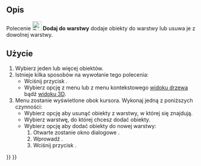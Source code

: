 <languages/>

{{Docnav/pl
|[[Draft_SelectGroup/pl|Wybierz warstwę]]
|[[Draft_AddToGroup/pl|Dodaj do grupy]]
|[[Draft_Workbench/pl|środowisko pracy Rysunek Roboczy]]
|IconL=Draft_SelectGroup.svg
|IconR=Draft_AddToGroup.svg
|IconC=Workbench_Draft.svg
}}

{{GuiCommand/pl
|Name=Draft AddToLayer
|Name/pl=Rysunek Roboczy: Dodaj do warstwy
|MenuLocation=Narzędzia → Dodaj do warstwy...
|Workbenches=[[Draft_Workbench/pl|Rysunek Roboczy]]
|Version=1.1
|SeeAlso=[[Draft_LayerManager/pl|Zarządzaj warstwami...]]
}}

<span id="Description"></span>
==Opis==

Polecenie [[Image:Draft_AddToLayer.svg|24px]] '''Dodaj do warstwy''' dodaje obiekty do warstwy lub usuwa je z dowolnej warstwy. {{Version/pl|1.1}}

<span id="Usage"></span>
==Użycie==

# Wybierz jeden lub więcej obiektów.
# Istnieje kilka sposobów na wywołanie tego polecenia:
#* Wciśnij przycisk {{Button|[[Image:Draft_AddToLayer.svg|16px]] [[Draft_AddToLayer/pl|Dodaj do warstwy...]]}}.
#* Wybierz opcję {{MenuCommand|Narzędzia → [[Image:Draft_AddToLayer.svg|16px]] Dodaj do warstwy...}} z menu lub z menu kontekstowego [[Tree_view/pl|widoku drzewa]] bądź [[3D_view/pl|widoku 3D]].
# Menu zostanie wyświetlone obok kursora. Wykonaj jedną z poniższych czynności:
#* Wybierz opcję {{MenuCommand|Usuń z warstwy}} aby usunąć obiekty z warstwy, w której się znajdują.
#* Wybierz warstwę, do której chcesz dodać obiekty.
#* Wybierz opcję {{MenuCommand|Dodaj do nowej warstwy...}} aby dodać obiekty do nowej warstwy:
#*# Otwarte zostanie okno dialogowe {{MenuCommand|Utwórz nową warstwę}}.
#*# Wprowadź {{MenuCommand|Nazwę warstwy}}.
#*# Wciśnij przycisk {{Button|OK}}.


{{Docnav/pl
|[[Draft_SelectGroup/pl|Wybierz warstwę]]
|[[Draft_AddToGroup/pl|Dodaj do grupy]]
|[[Draft_Workbench/pl|środowisko pracy Rysunek Roboczy]]
|IconL=Draft_SelectGroup.svg
|IconR=Draft_AddToGroup.svg
|IconC=Workbench_Draft.svg
}}

{{Draft Tools navi{{#translation:}}}}
{{Userdocnavi{{#translation:}}}}